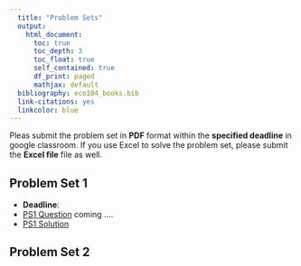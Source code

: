 ```yaml
---
  title: "Problem Sets"
  output: 
    html_document:
      toc: true
      toc_depth: 3
      toc_float: true
      self_contained: true
      df_print: paged
      mathjax: default
  bibliography: eco104_books.bib  
  link-citations: yes
  linkcolor: blue
---
```

  
Pleas submit the problem set in **PDF** format within the **specified deadline** in google classroom. If you use Excel to solve the problem set, please submit the **Excel file**  file as well.

## Problem Set 1

- **Deadline**: 
- [PS1 Question]() coming .... 
- [PS1 Solution]()

## Problem Set 2

<div style="height:10cm;"></div>

